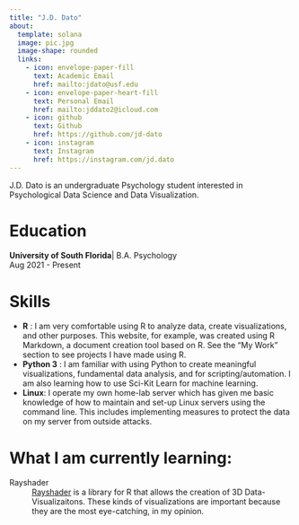 ```yaml
---
title: "J.D. Dato"
about:
  template: solana
  image: pic.jpg
  image-shape: rounded
  links:
    - icon: envelope-paper-fill
      text: Academic Email
      href: mailto:jdato@usf.edu
    - icon: envelope-paper-heart-fill
      text: Personal Email
      href: mailto:jddato2@icloud.com
    - icon: github
      text: Github
      href: https://github.com/jd-dato
    - icon: instagram
      text: Instagram
      href: https://instagram.com/jd.dato
---
```


J.D. Dato is an undergraduate Psychology student interested in Psychological Data Science and Data Visualization.

# Education

**University of South Florida**| B.A. Psychology   
Aug 2021 - Present

# Skills

* **R** : I am very comfortable using R to analyze data, create visualizations, and other purposes. This website, for example, was created using R Markdown, a document creation tool based on R. See the "My Work" section to see projects I have made using R.
* **Python 3** : I am familiar with using Python to create meaningful visualizations, fundamental data analysis, and for scripting/automation. I am also learning how to use Sci-Kit Learn for machine learning.
* **Linux**: I operate my own home-lab server which has given me basic knowledge of how to maintain and set-up Linux servers using the command line. This includes implementing measures to protect the data on my server from outside attacks.



# What I am currently learning:

Rayshader
: [Rayshader](https://www.rayshader.com) is a library for R that allows the creation of 3D Data-Visualizaitons. These kinds of visualizations are important because they are the most eye-catching, in my opinion.




